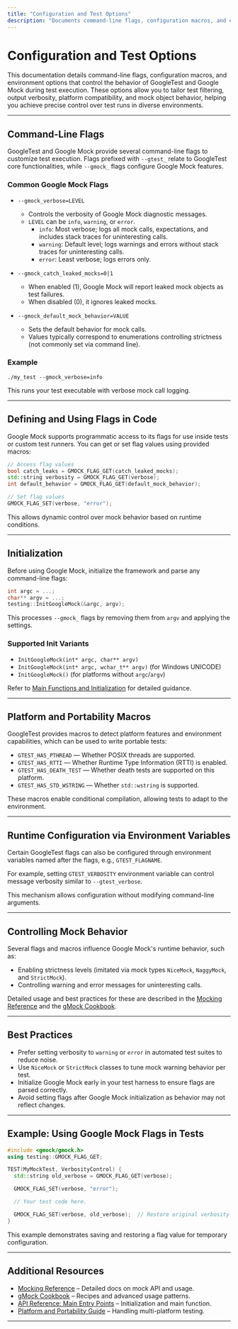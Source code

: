 ```yaml
---
title: "Configuration and Test Options"
description: "Documents command-line flags, configuration macros, and environment options for controlling test execution, filtering, output, and platform compatibility."
---
```


# Configuration and Test Options

This documentation details command-line flags, configuration macros, and environment options that control the behavior of GoogleTest and Google Mock during test execution. These options allow you to tailor test filtering, output verbosity, platform compatibility, and mock object behavior, helping you achieve precise control over test runs in diverse environments.

---

## Command-Line Flags

GoogleTest and Google Mock provide several command-line flags to customize test execution. Flags prefixed with `--gtest_` relate to GoogleTest core functionalities, while `--gmock_` flags configure Google Mock features.

### Common Google Mock Flags

- `--gmock_verbose=LEVEL`
  - Controls the verbosity of Google Mock diagnostic messages.
  - `LEVEL` can be `info`, `warning`, or `error`.
    - `info`: Most verbose; logs all mock calls, expectations, and includes stack traces for uninteresting calls.
    - `warning`: Default level; logs warnings and errors without stack traces for uninteresting calls.
    - `error`: Least verbose; logs errors only.

- `--gmock_catch_leaked_mocks=0|1`
  - When enabled (1), Google Mock will report leaked mock objects as test failures.
  - When disabled (0), it ignores leaked mocks.

- `--gmock_default_mock_behavior=VALUE`
  - Sets the default behavior for mock calls.
  - Values typically correspond to enumerations controlling strictness (not commonly set via command line).

### Example

```shell
./my_test --gmock_verbose=info
```

This runs your test executable with verbose mock call logging.

---

## Defining and Using Flags in Code

Google Mock supports programmatic access to its flags for use inside tests or custom test runners. You can get or set flag values using provided macros:

```cpp
// Access flag values
bool catch_leaks = GMOCK_FLAG_GET(catch_leaked_mocks);
std::string verbosity = GMOCK_FLAG_GET(verbose);
int default_behavior = GMOCK_FLAG_GET(default_mock_behavior);

// Set flag values
GMOCK_FLAG_SET(verbose, "error");
```

This allows dynamic control over mock behavior based on runtime conditions.

---

## Initialization

Before using Google Mock, initialize the framework and parse any command-line flags:

```cpp
int argc = ...;
char** argv = ...;
testing::InitGoogleMock(&argc, argv);
```

This processes `--gmock_` flags by removing them from `argv` and applying the settings.

### Supported Init Variants

- `InitGoogleMock(int* argc, char** argv)`
- `InitGoogleMock(int* argc, wchar_t** argv)` (for Windows UNICODE)
- `InitGoogleMock()` (for platforms without `argc`/`argv`)

Refer to [Main Functions and Initialization](api-reference/integration-examples/main-entry-points.md) for detailed guidance.

---

## Platform and Portability Macros

GoogleTest provides macros to detect platform features and environment capabilities, which can be used to write portable tests:

- `GTEST_HAS_PTHREAD` — Whether POSIX threads are supported.
- `GTEST_HAS_RTTI` — Whether Runtime Type Information (RTTI) is enabled.
- `GTEST_HAS_DEATH_TEST` — Whether death tests are supported on this platform.
- `GTEST_HAS_STD_WSTRING` — Whether `std::wstring` is supported.

These macros enable conditional compilation, allowing tests to adapt to the environment.

---

## Runtime Configuration via Environment Variables

Certain GoogleTest flags can also be configured through environment variables named after the flags, e.g., `GTEST_FLAGNAME`.

For example, setting `GTEST_VERBOSITY` environment variable can control message verbosity similar to `--gtest_verbose`.

This mechanism allows configuration without modifying command-line arguments.

---

## Controlling Mock Behavior

Several flags and macros influence Google Mock's runtime behavior, such as:

- Enabling strictness levels (imitated via mock types `NiceMock`, `NaggyMock`, and `StrictMock`).
- Controlling warning and error messages for uninteresting calls.

Detailed usage and best practices for these are described in the [Mocking Reference](docs/reference/mocking.md) and the [gMock Cookbook](docs/gmock_cook_book.md).

---

## Best Practices

- Prefer setting verbosity to `warning` or `error` in automated test suites to reduce noise.
- Use `NiceMock` or `StrictMock` classes to tune mock warning behavior per test.
- Initialize Google Mock early in your test harness to ensure flags are parsed correctly.
- Avoid setting flags after Google Mock initialization as behavior may not reflect changes.

---

## Example: Using Google Mock Flags in Tests

```cpp
#include <gmock/gmock.h>
using testing::GMOCK_FLAG_GET;

TEST(MyMockTest, VerbosityControl) {
  std::string old_verbose = GMOCK_FLAG_GET(verbose);

  GMOCK_FLAG_SET(verbose, "error");

  // Your test code here.

  GMOCK_FLAG_SET(verbose, old_verbose);  // Restore original verbosity.
}
```

This example demonstrates saving and restoring a flag value for temporary configuration.

---

## Additional Resources

- [Mocking Reference](docs/reference/mocking.md) – Detailed docs on mock API and usage.
- [gMock Cookbook](docs/gmock_cook_book.md) – Recipes and advanced usage patterns.
- [API Reference: Main Entry Points](api-reference/integration-examples/main-entry-points.md) – Initialization and main function.
- [Platform and Portability Guide](guides/real-world-scenarios/platforms-and-portability.md) – Handling multi-platform testing.

---

<script type="application/ld+json">
{
  "@context": "http://schema.org",
  "@type": "TechArticle",
  "name": "Configuration and Test Options for GoogleTest and GoogleMock",
  "description": "Documentation on command-line flags, environment variables, and configuration macros to control test execution and mock behavior.",
  "url": "/api-reference/integration-examples/config-options"
}
</script>
